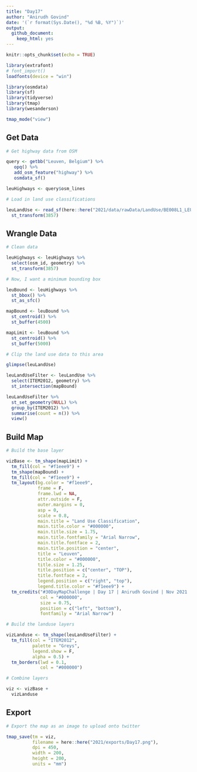 ```yaml
---
title: "Day17"
author: "Anirudh Govind"
date: '(`r format(Sys.Date(), "%d %B, %Y")`)'
output:
  github_document:
    keep_html: yes
---
```


```r
knitr::opts_chunk$set(echo = TRUE)

library(extrafont)
# font_import()
loadfonts(device = "win")

library(osmdata)
library(sf)
library(tidyverse)
library(tmap)
library(wesanderson)

tmap_mode("view")
```

## Get Data

```r
# Get highway data from OSM

query <- getbb("Leuven, Belgium") %>% 
   opq() %>% 
   add_osm_feature("highway") %>% 
   osmdata_sf()

leuHighways <- query$osm_lines

```

```r
# Load in land use classifications

leuLandUse <- read_sf(here::here("2021/data/rawData/LandUse/BE008L1_LEUVEN_UA2012.shp")) %>% 
  st_transform(3857)
```

## Wrangle Data

```r
# Clean data

leuHighways <- leuHighways %>% 
  select(osm_id, geometry) %>% 
  st_transform(3857)

```

```r
# Now, I want a minimum bounding box

leuBound <- leuHighways %>% 
  st_bbox() %>% 
  st_as_sfc()

mapBound <- leuBound %>% 
  st_centroid() %>% 
  st_buffer(4500)

mapLimit <- leuBound %>% 
  st_centroid() %>% 
  st_buffer(5000)

```

```r
# Clip the land use data to this area

glimpse(leuLandUse)

leuLandUseFilter <- leuLandUse %>% 
  select(ITEM2012, geometry) %>% 
  st_intersection(mapBound)

leuLandUseFilter %>% 
  st_set_geometry(NULL) %>% 
  group_by(ITEM2012) %>% 
  summarise(count = n()) %>% 
  view()
```

## Build Map

```r
# Build the base layer

vizBase <- tm_shape(mapLimit) +
  tm_fill(col = "#f1eee9") +
  tm_shape(mapBound) +
  tm_fill(col = "#f1eee9") +
  tm_layout(bg.color = "#f1eee9",
            frame = F,
            frame.lwd = NA,
            attr.outside = F,
            outer.margins = 0,
            asp = 0,
            scale = 0.8,
            main.title = "Land Use Classification",
            main.title.color = "#000000",
            main.title.size = 1.75,
            main.title.fontfamily = "Arial Narrow",
            main.title.fontface = 2,
            main.title.position = "center",
            title = "Leuven",
            title.color = "#000000",
            title.size = 1.25,
            title.position = c("center", "TOP"),
            title.fontface = 2,
            legend.position = c("right", "top"),
            legend.title.color = "#f1eee9") + 
  tm_credits("#30DayMapChallenge | Day 17 | Anirudh Govind | Nov 2021 | Map data from the Flanders Open Data Portal",
             col = "#000000",
             size = 0.75,
             position = c("left", "bottom"),
             fontfamily = "Arial Narrow")
```

```r
# Build the landuse layers

vizLanduse <- tm_shape(leuLandUseFilter) +
  tm_fill(col = "ITEM2012",
          palette = "Greys",
          legend.show = F,
          alpha = 0.5) +
  tm_borders(lwd = 0.1,
             col = "#000000")

```

```r
# Combine layers

viz <- vizBase + 
  vizLanduse

```

## Export

```r
# Export the map as an image to upload onto twitter

tmap_save(tm = viz,
          filename = here::here("2021/exports/Day17.png"),
          dpi = 450,
          width = 200,
          height = 200,
          units = "mm")

```

